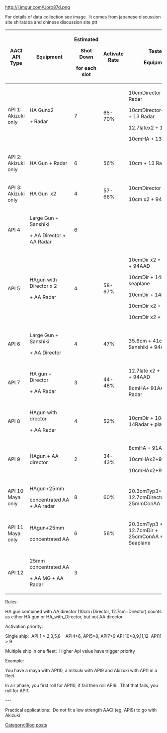 http://i.imgur.com/Uoro87d.png

For details of data collection see image.  It comes from japanese discussion site shirataba and chinese discussion site ptt


{| border="0" cellpadding="1" cellspacing="1" class="article-table" style="width: 700px; height: 500px;"
|-
! scope="col"|AACI API Type
! scope="col"|
Equipment
! scope="col"|
Estimated

Shot Down

for each slot
! scope="col"|Activate Rate
! scope="col"|
Tested

Equipment
|-
|API 1: Akizuki only
|
HA Gunx2

+ Radar
|7
|65-70%
|
10cmDirector x 2 + 13 Radar

10cmDirector+10cmHA + 13 Radar

12.7latex2 + 13 Radar

10cmHA + 13 Radar
|-
|API 2: Akizuki only
|HA Gun + Radar
|6
|56%
|10cm + 13 Radar
|-
|API 3: Akizuki only
|HA Gun  x2
|4
|57-66%
|
10cmDirector x3

10cm x2 + 94AAD
|-
|API 4
|
Large Gun + Sanshiki

+ AA Director + AA Radar
|6
|
|
|-
|API 5
|
HAgun with Director x 2

+ AA Radar
|4
|58-67%
|
10cmDir x2 + 14Radar + 94AAD

10cmDir + 14Radar + seaplane

10cmDir + 14Radarx2

10cmDir x2 + 14Radar

10cmDir x2 + 13Radar
|-
|API 6
|
Large Gun + Sanshiki

+ AA Director
|4
|47%
|35.6cm + 41cm + Sanshiki + 94AAD
|-
|API 7
|
HA gun + Director

+ AA Radar
|3
|44-48%
|
12.7late x2 + 14Radar + 94AAD

8cmHA+ 91AAD + 14 Radar
|-
|API 8
|
HAgun with drector

+ AA Radar
|4
|52%
|10cmDir + 10cmHA+ 14Radar + plane
|-
|API 9
|HAgun + AA director
|2
|34-43%
|
8cmHA + 91AAD

10cmHAx2+94AAD

10cmHAx2+91AAD
|-
|API 10 Maya only
|
HAgun+25mm

concentrated AA + AA radar
|8
|60%
|20.3cmTyp3+ 12.7cmDirector + 25mmConAA + Fumo
|-
|API 11 Maya only
|
HAgun+25mm 

concentrated AA
|6
|56%
|20.3cmTyp3 + 12.7cmDir + 25cmConAA + Seaplane
|-
|API 12
|
25mm concentrated AA

+ AA MG + AA Radar
|3
|
|
|}
Rules:

HA gun combined with AA director (10cm+Director, 12.7cm+Director) counts as either HA gun or HA_with_Director, but not AA director

Activation priority:

Single ship:  API 1 > 2,3,5,8    API4>6, API5>8, API7>9 API 10>8,9,11,12  API11 > 9

Multiple ship in one fleet:  Higher Api value have trigger priority

Example:

You have a maya with API10, a mitsuki with API9 and Akizuki with API1 in a fleet.

In air phase, you first roll for API10, if fail then roll API9.  That that fails, you roll for API1.

---

Practical applications:  Do not fit a low strength AACI (eg. API9) to go with Akizuki
[[Category:Blog posts]]
